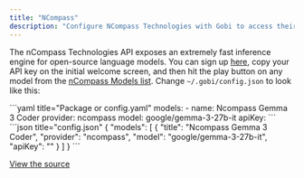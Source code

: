 ```yaml
---
title: "NCompass"
description: "Configure NCompass Technologies with Gobi to access their fast inference engine for open-source models like Google's Gemma 3 Coder"
---
```


The nCompass Technologies API exposes an extremely fast inference engine for open-source language models. You can sign up [here](https://app.ncompass.tech/api-settings), copy your API key on the initial welcome screen, and then hit the play button on any model from the [nCompass Models list](https://ncompass.tech/models). Change `~/.gobi/config.json` to look like this:

<Tabs>
   <Tab title="YAML">
   ```yaml title="Package or config.yaml"
   models:
     - name: Ncompass Gemma 3 Coder
       provider: ncompass
       model: google/gemma-3-27b-it
       apiKey: <YOUR_NCOMPASS_API_KEY>
   ```
   </Tab>
   <Tab title="JSON">
	```json title="config.json"
	{
      "models": [
        {
          "title": "Ncompass Gemma 3 Coder",
          "provider": "ncompass",
          "model": "google/gemma-3-27b-it",
          "apiKey": "<YOUR_NCOMPASS_API_KEY>"
        }
      ]
	}
    ```
   </Tab>
</Tabs>

[View the source](https://github.com/gourmand/gobi/blob/main/core/llm/llms/NCompass.ts)
